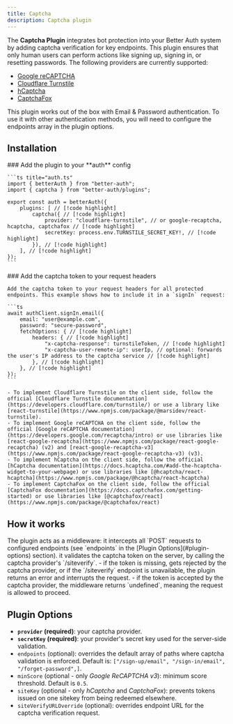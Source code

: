 ```yaml
---
title: Captcha
description: Captcha plugin
---
```


The **Captcha Plugin** integrates bot protection into your Better Auth system by adding captcha verification for key endpoints. This plugin ensures that only human users can perform actions like signing up, signing in, or resetting passwords. The following providers are currently supported:
- [Google reCAPTCHA](https://developers.google.com/recaptcha)
- [Cloudflare Turnstile](https://www.cloudflare.com/application-services/products/turnstile/)
- [hCaptcha](https://www.hcaptcha.com/)
- [CaptchaFox](https://captchafox.com/)

<Callout type="info">
  This plugin works out of the box with <Link href="/docs/authentication/email-password">Email & Password</Link> authentication. To use it with other authentication methods, you will need to configure the <Link href="/docs/plugins/captcha#plugin-options">endpoints</Link> array in the plugin options.
</Callout>

## Installation

<Steps>
  <Step>
    ### Add the plugin to your **auth** config

    ```ts title="auth.ts"
    import { betterAuth } from "better-auth";
    import { captcha } from "better-auth/plugins";

    export const auth = betterAuth({
        plugins: [ // [!code highlight]
            captcha({ // [!code highlight]
                provider: "cloudflare-turnstile", // or google-recaptcha, hcaptcha, captchafox // [!code highlight]
                secretKey: process.env.TURNSTILE_SECRET_KEY!, // [!code highlight]
            }), // [!code highlight]
        ], // [!code highlight]
    });
    ```

  </Step>
  <Step>
    ### Add the captcha token to your request headers

    Add the captcha token to your request headers for all protected endpoints. This example shows how to include it in a `signIn` request:

    ```ts
    await authClient.signIn.email({
        email: "user@example.com",
        password: "secure-password",
        fetchOptions: { // [!code highlight]
            headers: { // [!code highlight]
                "x-captcha-response": turnstileToken, // [!code highlight]
                "x-captcha-user-remote-ip": userIp, // optional: forwards the user's IP address to the captcha service // [!code highlight]
            }, // [!code highlight]
        }, // [!code highlight]
    });
    ```

    - To implement Cloudflare Turnstile on the client side, follow the official [Cloudflare Turnstile documentation](https://developers.cloudflare.com/turnstile/) or use a library like [react-turnstile](https://www.npmjs.com/package/@marsidev/react-turnstile).
    - To implement Google reCAPTCHA on the client side, follow the official [Google reCAPTCHA documentation](https://developers.google.com/recaptcha/intro) or use libraries like [react-google-recaptcha](https://www.npmjs.com/package/react-google-recaptcha) (v2) and [react-google-recaptcha-v3](https://www.npmjs.com/package/react-google-recaptcha-v3) (v3).
    - To implement hCaptcha on the client side, follow the official [hCaptcha documentation](https://docs.hcaptcha.com/#add-the-hcaptcha-widget-to-your-webpage) or use libraries like [@hcaptcha/react-hcaptcha](https://www.npmjs.com/package/@hcaptcha/react-hcaptcha)
    - To implement CaptchaFox on the client side, follow the official [CaptchaFox documentation](https://docs.captchafox.com/getting-started) or use libraries like [@captchafox/react](https://www.npmjs.com/package/@captchafox/react)
  </Step>
</Steps>

## How it works

<Steps>
  <Step>
    The plugin acts as a middleware: it intercepts all `POST` requests to configured endpoints (see `endpoints`
    in the [Plugin Options](#plugin-options) section).
  </Step>
  <Step>
    it validates the captcha token on the server, by calling the captcha provider's `/siteverify`.
  </Step>
  <Step>
    - if the token is missing, gets rejected by the captcha provider, or if the `/siteverify` endpoint is
    unavailable, the plugin returns an error and interrupts the request.
    - if the token is accepted by the captcha provider, the middleware returns `undefined`, meaning the request is allowed to proceed.

  </Step>
</Steps>

## Plugin Options

- **`provider` (required)**: your captcha provider.
- **`secretKey` (required)**: your provider's secret key used for the server-side validation.
- `endpoints` (optional): overrides the default array of paths where captcha validation is enforced. Default is: `["/sign-up/email", "/sign-in/email", "/forget-password",]`.
- `minScore` (optional - only *Google ReCAPTCHA v3*): minimum score threshold. Default is `0.5`.
- `siteKey` (optional - only *hCaptcha* and *CaptchaFox*): prevents tokens issued on one sitekey from being redeemed elsewhere.
- `siteVerifyURLOverride` (optional): overrides endpoint URL for the captcha verification request.